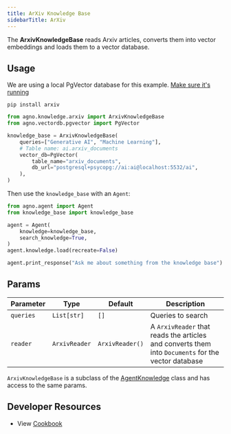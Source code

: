 ```yaml
---
title: ArXiv Knowledge Base
sidebarTitle: ArXiv
---
```


The **ArxivKnowledgeBase** reads Arxiv articles, converts them into vector embeddings and loads them to a vector database.

## Usage

<Note>

We are using a local PgVector database for this example. [Make sure it's running](https://docs.agno.com/vectordb/pgvector)

</Note>

```shell
pip install arxiv
```

```python knowledge_base.py
from agno.knowledge.arxiv import ArxivKnowledgeBase
from agno.vectordb.pgvector import PgVector

knowledge_base = ArxivKnowledgeBase(
    queries=["Generative AI", "Machine Learning"],
    # Table name: ai.arxiv_documents
    vector_db=PgVector(
        table_name="arxiv_documents",
        db_url="postgresql+psycopg://ai:ai@localhost:5532/ai",
    ),
)
```

Then use the `knowledge_base` with an `Agent`:

```python agent.py
from agno.agent import Agent
from knowledge_base import knowledge_base

agent = Agent(
    knowledge=knowledge_base,
    search_knowledge=True,
)
agent.knowledge.load(recreate=False)

agent.print_response("Ask me about something from the knowledge base")
```

## Params

| Parameter | Type          | Default         | Description                                                                                        |
| --------- | ------------- | --------------- | -------------------------------------------------------------------------------------------------- |
| `queries` | `List[str]`   | `[]`            | Queries to search                                                                                  |
| `reader`  | `ArxivReader` | `ArxivReader()` | A `ArxivReader` that reads the articles and converts them into `Documents` for the vector database |

`ArxivKnowledgeBase` is a subclass of the [AgentKnowledge](/reference/knowledge/base) class and has access to the same params.

## Developer Resources

- View [Cookbook](https://github.com/phidatahq/agno/blob/main/cookbook/agent_concepts/knowledge/arxiv_kb.py)
